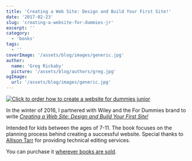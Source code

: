 ```yaml
---
title: 'Creating a Web Site: Design and Build Your First Site!'
date: '2017-02-23'
slug: 'creating-a-website-for-dummies-jr'
excerpt: ''
category:
  - 'books'
tags:
  - ''
coverImage: '/assets/blog/images/generic.jpg'
author:
  name: 'Greg Rickaby'
  picture: '/assets/blog/authors/greg.jpg'
ogImage:
  url: '/assets/blog/images/generic.jpg'
---
```


<Article>

[![Click to order how to create a website for dummies junior](/blog/images/9781119376514_p0_v1_s192x300.jpg)](https://gregslink.co/create-a-website-am)

In the winter of 2016, I partnered with Wiley and the For Dummies brand to write [_Creating a Web Site: Design and Build Your First Site!_](https://gregslink.co/create-a-website-am)

Intended for kids between the ages of 7-11. The book focuses on the planning process behind creating a successful website. Special thanks to [Allison Tarr](https://allisontarr.com/) for providing technical editing services.

You can purchase it [wherever books are sold](https://gregslink.co/create-a-website-am).

</Article>
